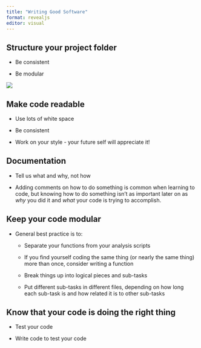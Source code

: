 ```yaml
---
title: "Writing Good Software"
format: revealjs
editor: visual
---
```


## Structure your project folder

-   Be consistent

-   Be modular

![](projectStructure.jpg)

## Make code readable

-   Use lots of white space

-   Be consistent

-   Work on your style - your future self will appreciate it!

## Documentation

-   Tell us what and why, not how

-   Adding comments on how to do something is common when learning to code, but knowing how to do something isn't as important later on as *why* you did it and *what* your code is trying to accomplish.

## Keep your code modular

-   General best practice is to:

    -   Separate your functions from your analysis scripts

    -   If you find yourself coding the same thing (or nearly the same thing) more than once, consider writing a function

    -   Break things up into logical pieces and sub-tasks

    -   Put different sub-tasks in different files, depending on how long each sub-task is and how related it is to other sub-tasks

## Know that your code is doing the right thing

-   Test your code

-   Write code to test your code

